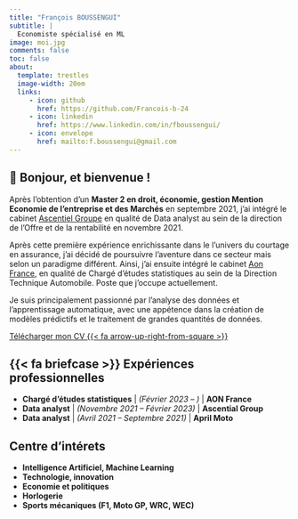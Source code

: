```yaml
---
title: "François BOUSSENGUI"
subtitle: |
  Economiste spécialisé en ML 
image: moi.jpg
comments: false
toc: false
about:
  template: trestles
  image-width: 20em
  links: 
     - icon: github
       href: https://github.com/Francois-b-24
     - icon: linkedin
       href: https://www.linkedin.com/in/fboussengui/
     - icon: envelope
       href: mailto:f.boussengui@gmail.com
---
```


## [👋]{.wave} Bonjour, et bienvenue !

::: {#edu-exp}
:::

Après l'obtention d'un **Master 2 en droit, économie, gestion Mention Economie de l'entreprise et des Marchés** en septembre 2021, j'ai intégré le cabinet [Ascentiel Groupe](https://www.ascentiel-groupe.com/) en qualité de Data analyst au sein de la direction de l'Offre et de la rentabilité en novembre 2021.

Après cette première expérience enrichissante dans le l'univers du courtage en assurance, j'ai décidé de poursuivre l'aventure dans ce secteur mais selon un paradigme différent. Ainsi, j'ai ensuite intégré le cabinet [Aon France](https://www.aon.com/france/default.jsp), en qualité de Chargé d'études statistiques au sein de la Direction Technique Automobile. Poste que j'occupe actuellement.

Je suis principalement passionné par l'analyse des données et l'apprentissage automatique, avec une appétence dans la création de modèles prédictifs et le traitement de grandes quantités de données.

[Télécharger mon CV {{< fa arrow-up-right-from-square >}}](FRANCOIS_BOUSSENGUI_CV.pdf){.btn .btn-outline-primary .btn .center role="button"}

## {{< fa briefcase >}} Expériences professionnelles

-   [**Chargé d'études statistiques**]{.shiny-color} [\|]{.toggle-invisibility} *(Février 2023 -- )* [\| **AON France**]{.company}
-   [**Data analyst**]{.shiny-color} [\|]{.toggle-invisibility} *(Novembre 2021 -- Février 2023)* [\| **Ascential Group**]{.company}
-   [**Data analyst**]{.shiny-color} [\|]{.toggle-invisibility} *(Avril 2021 -- Septembre 2021)* [\| **April Moto**]{.company}

## Centre d'intérets

-   **Intelligence Artificiel, Machine Learning**
-   **Technologie, innovation**
-   **Economie et politiques**
-   **Horlogerie**
-   **Sports mécaniques (F1, Moto GP, WRC, WEC)**
